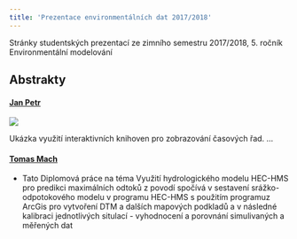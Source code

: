 ```yaml
---
title: 'Prezentace environmentálních dat 2017/2018'
---
```


Stránky studentských prezentací ze zimního semestru 2017/2018, 5. ročník Environmentální modelování



## Abstrakty


#### [Jan Petr](jp.html)

![](img/jp.png)

Ukázka využití interaktivních knihoven pro zobrazování časových řad. ...


#### [Tomas Mach](jp.html)

* Tato Diplomová práce na téma Využití hydrologického modelu HEC-HMS pro predikci maximálních odtoků z povodí spočívá v sestavení srážko-odpotokového modelu v programu HEC-HMS s použitím programuz ArcGis pro vytvoření DTM a dalších mapových podkladů a v následné kalibraci jednotlivých situlací - vyhodnocení a porovnání simulivaných a měřených dat
